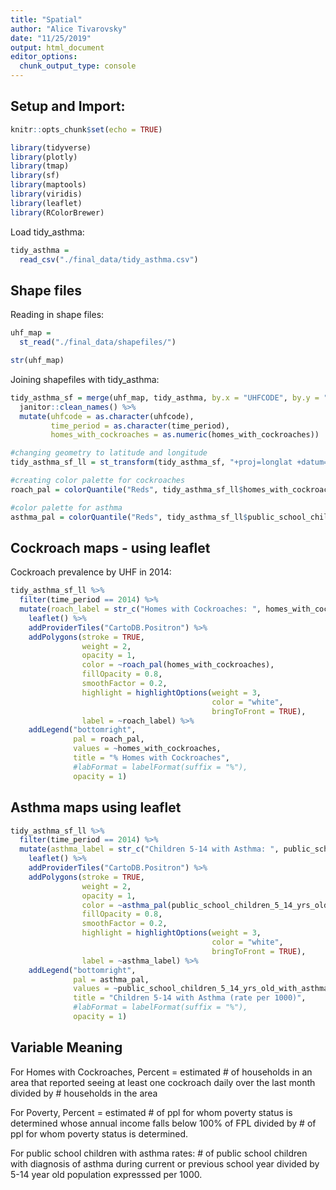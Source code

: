 ```yaml
---
title: "Spatial"
author: "Alice Tivarovsky"
date: "11/25/2019"
output: html_document
editor_options: 
  chunk_output_type: console
---
```


## Setup and Import: 

```r
knitr::opts_chunk$set(echo = TRUE)

library(tidyverse)
library(plotly)
library(tmap)
library(sf)
library(maptools)
library(viridis)
library(leaflet)
library(RColorBrewer)

```

Load tidy_asthma: 

```r
tidy_asthma = 
  read_csv("./final_data/tidy_asthma.csv") 
```

## Shape files 

Reading in shape files: 

```r
uhf_map = 
  st_read("./final_data/shapefiles/")

str(uhf_map)
```

Joining shapefiles with tidy_asthma: 

```r
tidy_asthma_sf = merge(uhf_map, tidy_asthma, by.x = "UHFCODE", by.y = "geo_join_id") %>% 
  janitor::clean_names() %>% 
  mutate(uhfcode = as.character(uhfcode),
         time_period = as.character(time_period),
         homes_with_cockroaches = as.numeric(homes_with_cockroaches))

#changing geometry to latitude and longitude
tidy_asthma_sf_ll = st_transform(tidy_asthma_sf, "+proj=longlat +datum=WGS84")

#creating color palette for cockroaches
roach_pal = colorQuantile("Reds", tidy_asthma_sf_ll$homes_with_cockroaches, n = 7)

#color palette for asthma
asthma_pal = colorQuantile("Reds", tidy_asthma_sf_ll$public_school_children_5_14_yrs_old_with_asthma, n = 7)

```

## Cockroach maps - using leaflet

Cockroach prevalence by UHF in 2014: 

```r
tidy_asthma_sf_ll %>%
  filter(time_period == 2014) %>% 
  mutate(roach_label = str_c("Homes with Cockroaches: ", homes_with_cockroaches, "\n, Neighborhood: ", uhfcode)) %>% 
    leaflet() %>%
    addProviderTiles("CartoDB.Positron") %>%
    addPolygons(stroke = TRUE,
                weight = 2, 
                opacity = 1,
                color = ~roach_pal(homes_with_cockroaches),
                fillOpacity = 0.8,
                smoothFactor = 0.2,
                highlight = highlightOptions(weight = 3,
                                             color = "white",
                                             bringToFront = TRUE),
                label = ~roach_label) %>% 
    addLegend("bottomright",
              pal = roach_pal,
              values = ~homes_with_cockroaches,
              title = "% Homes with Cockroaches",
              #labFormat = labelFormat(suffix = "%"),
              opacity = 1)
```


## Asthma maps using leaflet

```r
tidy_asthma_sf_ll %>%
  filter(time_period == 2014) %>% 
  mutate(asthma_label = str_c("Children 5-14 with Asthma: ", public_school_children_5_14_yrs_old_with_asthma, "\n, Neighborhood: ", uhfcode)) %>% 
    leaflet() %>%
    addProviderTiles("CartoDB.Positron") %>%
    addPolygons(stroke = TRUE,
                weight = 2, 
                opacity = 1,
                color = ~asthma_pal(public_school_children_5_14_yrs_old_with_asthma),
                fillOpacity = 0.8,
                smoothFactor = 0.2,
                highlight = highlightOptions(weight = 3,
                                             color = "white",
                                             bringToFront = TRUE),
                label = ~asthma_label) %>% 
    addLegend("bottomright",
              pal = asthma_pal,
              values = ~public_school_children_5_14_yrs_old_with_asthma,
              title = "Children 5-14 with Asthma (rate per 1000)",
              #labFormat = labelFormat(suffix = "%"),
              opacity = 1)
```

## Variable Meaning

For Homes with Cockroaches, Percent = estimated # of households in an area that reported seeing at least one cockroach daily over the last month divided by # households in the area

For Poverty, Percent = estimated # of ppl for whom poverty status is determined whose annual income falls below 100% of FPL divided by # of ppl for whom poverty status is determined. 

For public school children with asthma rates: # of public school children with diagnosis of asthma during current or previous school year divided by 5-14 year old population expresssed per 1000. 



